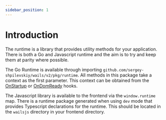 ```yaml
---
sidebar_position: 1
---
```


# Introduction

The runtime is a library that provides utility methods for your application. There is both a Go and Javascript runtime
and the aim is to try and keep them at parity where possible.

The Go Runtime is available through importing `github.com/sergey-shpilevskiy/wails/v2/pkg/runtime`. All methods in this package
take a context as the first parameter. This context can be obtained from the [OnStartup](/docs/reference/options#OnStartup)
or [OnDomReady](/docs/reference/options#OnDomReady) hooks.

The Javascript library is available to the frontend via the `window.runtime` map. There is a runtime package generated when using `dev`
mode that provides Typescript declarations for the runtime. This should be located in the `wailsjs` directory in your
frontend directory.
